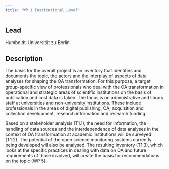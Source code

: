 ```yaml
---
title: "WP 1 Institutional Level"
---
```


## Lead

Humboldt-Universität zu Berlin

## Description

The basis for the overall project is an inventory that identifies and documents the topic, the actors and the interplay of aspects of data analyses for shaping the OA transformation. For this purpose, a target group-specific view of professionals who deal with the OA transformation in operational and strategic areas of scientific institutions on the basis of publication and cost data is taken. The focus is on administrative and library staff at universities and non-university institutions. These include professionals in the areas of digital publishing, OA, acquisition and collection development, research information and research funding.

Based on a stakeholder analysis (T1.1), the need for information, the handling of data sources and the interdependence of data analyses in the context of OA transformation at academic institutions will be surveyed (T1.2). The potential of the open science monitoring systems currently being developed will also be analysed. The resulting inventory (T1.3), which looks at the specific practices in dealing with data on OA and future requirements of those involved, will create the basis for recommendations on the topic (WP 5).